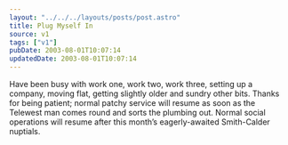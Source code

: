 ```yaml
---
layout: "../../../layouts/posts/post.astro"
title: Plug Myself In
source: v1
tags: ["v1"]
pubDate: 2003-08-01T10:07:14
updatedDate: 2003-08-01T10:07:14
---
```


Have been busy with work one, work two, work three, setting up a company, moving flat, getting slightly older and sundry other bits. Thanks for being patient; normal patchy service will resume as soon as the Telewest man comes round and sorts the plumbing out. Normal social operations will resume after this month&#8217;s eagerly-awaited Smith-Calder nuptials.
